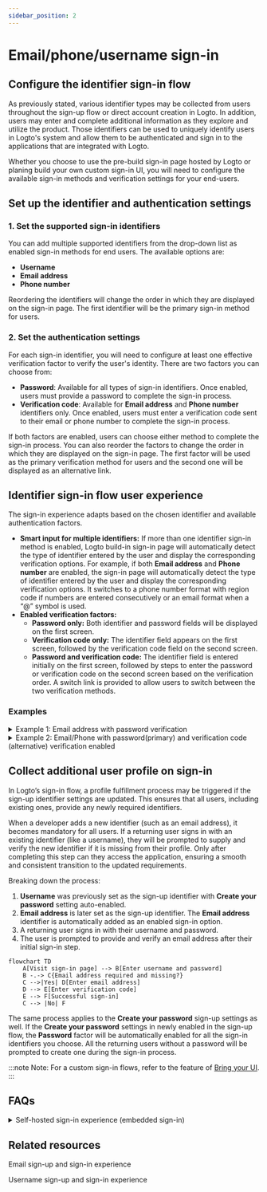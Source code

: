 ```yaml
---
sidebar_position: 2
---
```


# Email/phone/username sign-in

## Configure the identifier sign-in flow

As previously stated, various identifier types may be collected from users throughout the sign-up flow or direct account creation in Logto. In addition, users may enter and complete additional information as they explore and utilize the product. Those identifiers can be used to uniquely identify users in Logto's system and allow them to be authenticated and sign in to the applications that are integrated with Logto.

Whether you choose to use the pre-build sign-in page hosted by Logto or planing build your own custom sign-in UI, you will need to configure the available sign-in methods and verification settings for your end-users.

## Set up the identifier and authentication settings

### 1. Set the supported sign-in identifiers

You can add multiple supported identifiers from the drop-down list as enabled sign-in methods for end users. The available options are:

- **Username**
- **Email address**
- **Phone number**

Reordering the identifiers will change the order in which they are displayed on the sign-in page. The first identifier will be the primary sign-in method for users.

### 2. Set the authentication settings

For each sign-in identifier, you will need to configure at least one effective verification factor to verify the user's identity. There are two factors you can choose from:

- **Password**: Available for all types of sign-in identifiers. Once enabled, users must provide a password to complete the sign-in process.
- **Verification code**: Available for **Email address** and **Phone number** identifiers only. Once enabled, users must enter a verification code sent to their email or phone number to complete the sign-in process.

If both factors are enabled, users can choose either method to complete the sign-in process. You can also reorder the factors to change the order in which they are displayed on the sign-in page. The first factor will be used as the primary verification method for users and the second one will be displayed as an alternative link.

## Identifier sign-in flow user experience

The sign-in experience adapts based on the chosen identifier and available authentication factors.

- **Smart input for multiple identifiers:**
  If more than one identifier sign-in method is enabled, Logto build-in sign-in page will automatically detect the type of identifier entered by the user and display the corresponding verification options. For example, if both **Email address** and **Phone number** are enabled, the sign-in page will automatically detect the type of identifier entered by the user and display the corresponding verification options. It switches to a phone number format with region code if numbers are entered consecutively or an email format when a “@” symbol is used.
- **Enabled verification factors:**
  - **Password only:** Both identifier and password fields will be displayed on the first screen.
  - **Verification code only:** The identifier field appears on the first screen, followed by the verification code field on the second screen.
  - **Password and verification code:** The identifier field is entered initially on the first screen, followed by steps to enter the password or verification code on the second screen based on the verification order. A switch link is provided to allow users to switch between the two verification methods.

### Examples

<details>
  <summary>Example 1: Email address with password verification</summary>

Add the **Email address** as the sign-in identifier and enable the **Password** factor for verification.

![Email address with password verification](./assets/sign-in-email-password.png)

</details>

<details>
  <summary>Example 2: Email/Phone with password(primary) and verification code (alternative) verification enabled</summary>

Add both **Email address** and **Phone number** as the sign-in identifiers.
Enable the **Password** and **Verification code** factors for both identifiers.

![Email/Phone with password and verification code verification](./assets/sign-in-email-phone-password-verification-code.png)

</details>

## Collect additional user profile on sign-in

In Logto’s sign-in flow, a profile fulfillment process may be triggered if the sign-up identifier settings are updated. This ensures that all users, including existing ones, provide any newly required identifiers.

When a developer adds a new identifier (such as an email address), it becomes mandatory for all users. If a returning user signs in with an existing identifier (like a username), they will be prompted to supply and verify the new identifier if it is missing from their profile. Only after completing this step can they access the application, ensuring a smooth and consistent transition to the updated requirements.

Breaking down the process:

1. **Username** was previously set as the sign-up identifier with **Create your password** setting auto-enabled.
2. **Email address** is later set as the sign-up identifier. The **Email address** identifier is automatically added as an enabled sign-in option.
3. A returning user signs in with their username and password.
4. The user is prompted to provide and verify an email address after their initial sign-in step.

```mermaid
flowchart TD
    A[Visit sign-in page] --> B[Enter username and password]
    B -.-> C{Email address required and missing?}
    C -->|Yes| D[Enter email address]
    D --> E[Enter verification code]
    E --> F[Successful sign-in]
    C --> |No| F
```

The same process applies to the **Create your password** sign-up settings as well. If the **Create your password** settings in newly enabled in the sign-up flow, the **Password** factor will be automatically enabled for all the sign-in identifiers you choose. All the returning users without a password will be prompted to create one during the sign-in process.

:::note
Note: For a custom sign-in flows, refer to the feature of [Bring your UI](/customization/bring-your-ui/).
:::

## FAQs

<details>
  <summary>Self-hosted sign-in experience (embedded sign-in)</summary>

Logto does not currently support headless API for sign-in and sign-up. However, you can use our [Bring your UI](/customization/bring-your-ui/) feature to upload your custom sign-in form to Logto. We also support multiple sign-in parameters you can use to pre-fill the sign-in form with user identifier collected from your application or directly sign-in with a third-party social or enterprise SSO provider. Learn more at [Sign-in flow parameters](/end-user-flows/sign-in-flow-parameters/).

</details>

## Related resources

<Url href="https://www.youtube.com/watch?v=64rBXpWbScc">Email sign-up and sign-in experience</Url>

<Url href="https://www.youtube.com/watch?v=chQxCJX6e6w">
  Username sign-up and sign-in experience
</Url>

